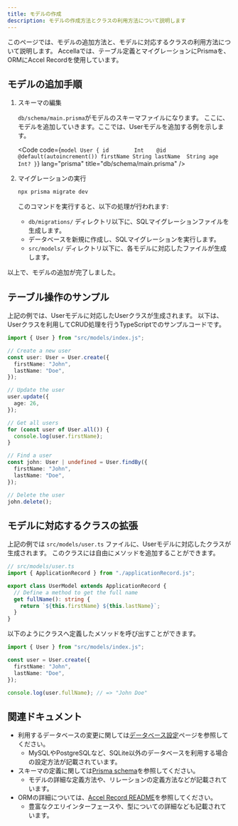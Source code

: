```yaml
---
title: モデルの作成
description: モデルの作成方法とクラスの利用方法について説明します
---
```



このページでは、モデルの追加方法と、モデルに対応するクラスの利用方法について説明します。
Accellaでは、テーブル定義とマイグレーションにPrismaを、ORMにAccel Recordを使用しています。

## モデルの追加手順

<Steps>

1. スキーマの編集

   `db/schema/main.prisma`がモデルのスキーマファイルになります。
   ここに、モデルを追加していきます。ここでは、Userモデルを追加する例を示します。
   
   <Code code={`model User {
       id        Int    @id @default(autoincrement())
       firstName String
       lastName  String
       age       Int?
   }`} lang="prisma" title="db/schema/main.prisma" />

2. マイグレーションの実行
   
   ```bash
   npx prisma migrate dev
   ```
   
   このコマンドを実行すると、以下の処理が行われます:
   
   - `db/migrations/` ディレクトリ以下に、SQLマイグレーションファイルを生成します。
   - データベースを新規に作成し、SQLマイグレーションを実行します。
   - `src/models/` ディレクトリ以下に、各モデルに対応したファイルが生成します。

</Steps>

以上で、モデルの追加が完了しました。

## テーブル操作のサンプル

上記の例では、Userモデルに対応したUserクラスが生成されます。
以下は、Userクラスを利用してCRUD処理を行うTypeScriptでのサンプルコードです。

```typescript
import { User } from "src/models/index.js";

// Create a new user
const user: User = User.create({
  firstName: "John",
  lastName: "Doe",
});

// Update the user
user.update({
  age: 26,
});

// Get all users
for (const user of User.all()) {
  console.log(user.firstName);
}

// Find a user
const john: User | undefined = User.findBy({
  firstName: "John",
  lastName: "Doe",
});

// Delete the user
john.delete();
```

## モデルに対応するクラスの拡張

上記の例では `src/models/user.ts` ファイルに、Userモデルに対応したクラスが生成されます。
このクラスには自由にメソッドを追加することができます。

```typescript
// src/models/user.ts
import { ApplicationRecord } from "./applicationRecord.js";

export class UserModel extends ApplicationRecord {
  // Define a method to get the full name
  get fullName(): string {
    return `${this.firstName} ${this.lastName}`;
  }
}
```

以下のようにクラスへ定義したメソッドを呼び出すことができます。

```typescript
import { User } from "src/models/index.js";

const user = User.create({
  firstName: "John",
  lastName: "Doe",
});

console.log(user.fullName); // => "John Doe"
```

## 関連ドキュメント

- 利用するデータベースの変更に関しては[データベース設定](database)ページを参照してください。
  - MySQLやPostgreSQLなど、SQLite以外のデータベースを利用する場合の設定方法が記載されています。
- スキーマの定義に関しては[Prisma schema](https://www.prisma.io/docs/orm/prisma-schema)を参照してください。
  - モデルの詳細な定義方法や、リレーションの定義方法などが記載されています。
- ORMの詳細については、[Accel Record README](https://github.com/koyopro/accella/blob/main/packages/accel-record/README-ja.md)を参照してください。
  - 豊富なクエリインターフェースや、型についての詳細なども記載されています。

